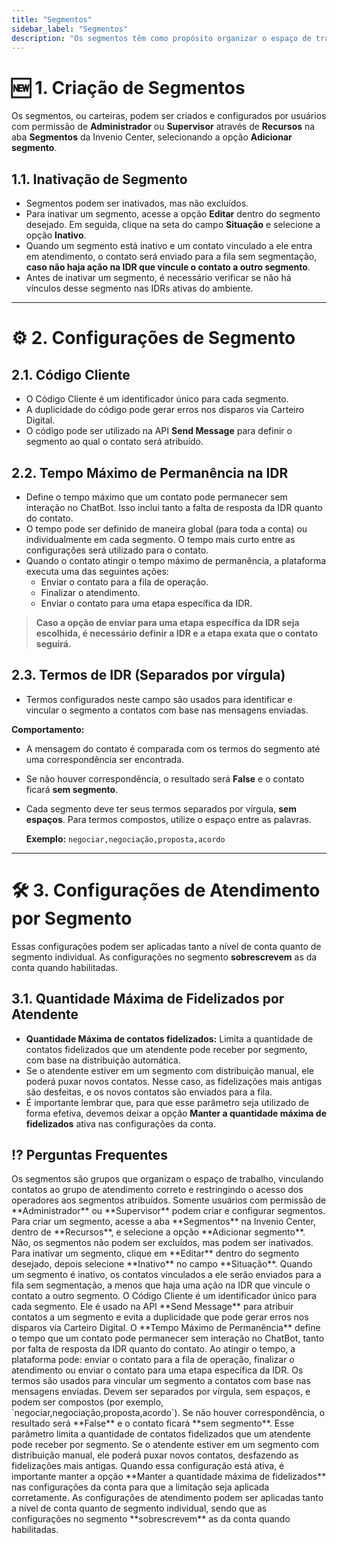 ```yaml
---
title: "Segmentos"
sidebar_label: "Segmentos"
description: "Os segmentos têm como propósito organizar o espaço de trabalho, vinculando os contatos ao grupo de atendimento correto, além de restringir o acesso dos operadores aos segmentos atribuídos."
---
```


# 🆕 1. Criação de Segmentos

Os segmentos, ou carteiras, podem ser criados e configurados por usuários com permissão de **Administrador** ou **Supervisor** através de **Recursos** na aba **Segmentos** da Invenio Center, selecionando a opção **Adicionar segmento**.

## 1.1. Inativação de Segmento

- Segmentos podem ser inativados, mas não excluídos.
- Para inativar um segmento, acesse a opção **Editar** dentro do segmento desejado. Em seguida, clique na seta do campo **Situação** e selecione a opção **Inativo**.
- Quando um segmento está inativo e um contato vinculado a ele entra em atendimento, o contato será enviado para a fila sem segmentação, **caso não haja ação na IDR que vincule o contato a outro segmento**.
- Antes de inativar um segmento, é necessário verificar se não há vínculos desse segmento nas IDRs ativas do ambiente.

---

# ⚙️ 2. Configurações de Segmento

## 2.1. Código Cliente

- O Código Cliente é um identificador único para cada segmento.
- A duplicidade do código pode gerar erros nos disparos via Carteiro Digital.
- O código pode ser utilizado na API **Send Message** para definir o segmento ao qual o contato será atribuído.

## 2.2. Tempo Máximo de Permanência na IDR

- Define o tempo máximo que um contato pode permanecer sem interação no ChatBot. Isso inclui tanto a falta de resposta da IDR quanto do contato.
- O tempo pode ser definido de maneira global (para toda a conta) ou individualmente em cada segmento. O tempo mais curto entre as configurações será utilizado para o contato.
- Quando o contato atingir o tempo máximo de permanência, a plataforma executa uma das seguintes ações:
  - Enviar o contato para a fila de operação.
  - Finalizar o atendimento.
  - Enviar o contato para uma etapa específica da IDR.

> **Caso a opção de enviar para uma etapa específica da IDR seja escolhida, é necessário definir a IDR e a etapa exata que o contato seguirá.**

## 2.3. Termos de IDR (Separados por vírgula)

- Termos configurados neste campo são usados para identificar e vincular o segmento a contatos com base nas mensagens enviadas.

**Comportamento:**
- A mensagem do contato é comparada com os termos do segmento até uma correspondência ser encontrada.
- Se não houver correspondência, o resultado será **False** e o contato ficará **sem segmento**.
- Cada segmento deve ter seus termos separados por vírgula, **sem espaços**. Para termos compostos, utilize o espaço entre as palavras.

  **Exemplo:** `negociar,negociação,proposta,acordo`

---

# 🛠️ 3. Configurações de Atendimento por Segmento

Essas configurações podem ser aplicadas tanto a nível de conta quanto de segmento individual. As configurações no segmento **sobrescrevem** as da conta quando habilitadas.

## 3.1. Quantidade Máxima de Fidelizados por Atendente

- **Quantidade Máxima de contatos fidelizados:** Limita a quantidade de contatos fidelizados que um atendente pode receber por segmento, com base na distribuição automática. 
- Se o atendente estiver em um segmento com distribuição manual, ele poderá puxar novos contatos. Nesse caso, as fidelizações mais antigas são desfeitas, e os novos contatos são enviados para a fila.
- É importante lembrar que, para que esse parâmetro seja utilizado de forma efetiva, devemos deixar a opção **Manter a quantidade máxima de fidelizados** ativa nas configurações da conta.

## ⁉️ Perguntas Frequentes

<AccordionGroup>
  <Accordion title="O que são os segmentos e qual é sua função?">
    Os segmentos são grupos que organizam o espaço de trabalho, vinculando contatos ao grupo de atendimento correto e restringindo o acesso dos operadores aos segmentos atribuídos.
  </Accordion>

  <Accordion title="Quem pode criar segmentos?">
    Somente usuários com permissão de **Administrador** ou **Supervisor** podem criar e configurar segmentos.
  </Accordion>

  <Accordion title="Como criar um segmento?">
    Para criar um segmento, acesse a aba **Segmentos** na Invenio Center, dentro de **Recursos**, e selecione a opção **Adicionar segmento**.
  </Accordion>

  <Accordion title="É possível excluir um segmento?">
    Não, os segmentos não podem ser excluídos, mas podem ser inativados.
  </Accordion>

  <Accordion title="Como inativar um segmento?">
    Para inativar um segmento, clique em **Editar** dentro do segmento desejado, depois selecione **Inativo** no campo **Situação**.
  </Accordion>

  <Accordion title="O que acontece quando um segmento é inativo?">
    Quando um segmento é inativo, os contatos vinculados a ele serão enviados para a fila sem segmentação, a menos que haja uma ação na IDR que vincule o contato a outro segmento.
  </Accordion>

  <Accordion title="O que é o Código Cliente e como ele é utilizado?">
    O Código Cliente é um identificador único para cada segmento. Ele é usado na API **Send Message** para atribuir contatos a um segmento e evita a duplicidade que pode gerar erros nos disparos via Carteiro Digital.
  </Accordion>

  <Accordion title="O que é o Tempo Máximo de Permanência na IDR e como funciona?">
    O **Tempo Máximo de Permanência** define o tempo que um contato pode permanecer sem interação no ChatBot, tanto por falta de resposta da IDR quanto do contato. Ao atingir o tempo, a plataforma pode: enviar o contato para a fila de operação, finalizar o atendimento ou enviar o contato para uma etapa específica da IDR.
  </Accordion>

  <Accordion title="Como configurar os Termos de IDR em um segmento?">
    Os termos são usados para vincular um segmento a contatos com base nas mensagens enviadas. Devem ser separados por vírgula, sem espaços, e podem ser compostos (por exemplo, `negociar,negociação,proposta,acordo`).
  </Accordion>

  <Accordion title="O que acontece se não houver correspondência entre os termos de IDR e a mensagem do contato?">
    Se não houver correspondência, o resultado será **False** e o contato ficará **sem segmento**.
  </Accordion>

  <Accordion title="Como configurar a quantidade máxima de fidelizados por atendente?">
    Esse parâmetro limita a quantidade de contatos fidelizados que um atendente pode receber por segmento. Se o atendente estiver em um segmento com distribuição manual, ele poderá puxar novos contatos, desfazendo as fidelizações mais antigas.
  </Accordion>

  <Accordion title="O que acontece quando a configuração de **Quantidade Máxima de Fidelizados** está ativa?">
    Quando essa configuração está ativa, é importante manter a opção **Manter a quantidade máxima de fidelizados** nas configurações da conta para que a limitação seja aplicada corretamente.
  </Accordion>

  <Accordion title="Como a configuração de segmento influencia o atendimento?">
    As configurações de atendimento podem ser aplicadas tanto a nível de conta quanto de segmento individual, sendo que as configurações no segmento **sobrescrevem** as da conta quando habilitadas.
  </Accordion>
</AccordionGroup>
